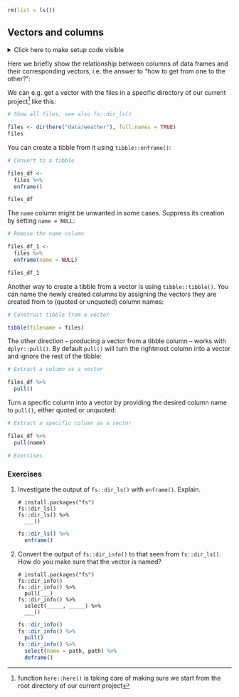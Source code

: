 ```r
rm(list = ls())
```


## Vectors and columns

<details><summary>Click here to make setup code visible</summary>
```r
### Vectors and columns

```
```r
library(tidyverse)
library(here)
```
</details>

Here we briefly show the relationship between columns of data frames and their corresponding vectors, i.e. the answer to "how to get from one to the other?":

We can e.g. get a vector with the files in a specific directory of our current project^[function `here::here()` is taking care of making sure we start from the root directory of our current project] like this:

```r
# Show all files, see also fs::dir_ls()
```
```r
files <- dir(here("data/weather"), full.names = TRUE)
files
```

You can create a tibble from it using `tibble::enframe()`:

```r
# Convert to a tibble
```
```r
files_df <-
  files %>%
  enframe()

files_df
```

The `name` column might be unwanted in some cases. Suppress its creation by setting `name = NULL`:

```r
# Remove the name column
```
```r
files_df_1 <-
  files %>%
  enframe(name = NULL)

files_df_1
```

Another way to create a tibble from a vector is using `tibble::tibble()`. 
You can name the newly created columns by assigning the vectors they are created from to (quoted or unquoted) column names:

```r
# Construct tibble from a vector
```
```r
tibble(filename = files)
```

The other direction -- producing a vector from a tibble column -- works with `dplyr::pull()`. 
By default `pull()` will turn the rightmost column into a vector and ignore the rest of the tibble:

```r
# Extract a column as a vector
```
```r
files_df %>%
  pull()
```

Turn a specific column into a vector by providing the desired column name to `pull()`, either quoted or unquoted:

```r
# Extract a specific column as a vector
```
```r
files_df %>%
  pull(name)
```

```r
# Exercises
```

### Exercises

1. Investigate the output of `fs::dir_ls()` with `enframe()`. Explain.

    ```
    # install.packages("fs")
    fs::dir_ls()
    fs::dir_ls() %>%
      ___()
    ```
    
    ```r
    fs::dir_ls() %>% 
      enframe()
    ```
        
        
1. Convert the output of `fs::dir_info()` to that seen from `fs::dir_ls()`. How do you make sure that the vector is named?

    ```
    # install.packages("fs")
    fs::dir_info()
    fs::dir_info() %>% 
      pull(___)
    fs::dir_info() %>%
      select(_____, _____) %>% 
      ___()
    ```

    ```r
    fs::dir_info()
    fs::dir_info() %>% 
      pull()
    fs::dir_info() %>% 
      select(name = path, path) %>% 
      deframe()
    ```
